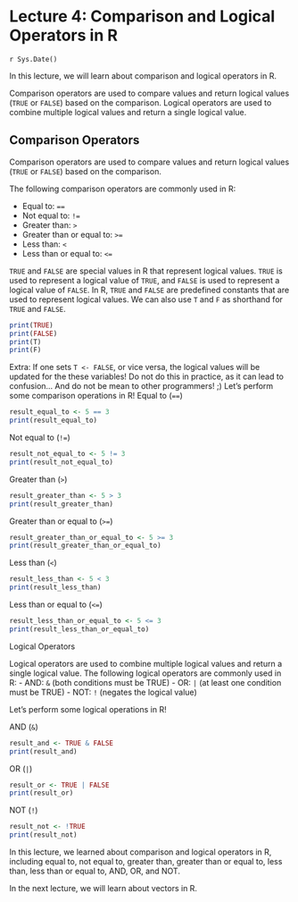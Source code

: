 # Lecture 4: Comparison and Logical Operators in R
`r Sys.Date()`

In this lecture, we will learn about comparison and logical operators in R.

Comparison operators are used to compare values and return logical values
(`TRUE` or `FALSE`) based on the comparison. Logical operators are used to
combine multiple logical values and return a single logical value.

## Comparison Operators

Comparison operators are used to compare values and return logical values
(`TRUE` or `FALSE`) based on the comparison.

The following comparison operators are commonly used in R:

- Equal to: `==`
- Not equal to: `!=`
- Greater than: `>`
- Greater than or equal to: `>=`
- Less than: `<`
- Less than or equal to: `<=`

`TRUE` and `FALSE` are special values in R that represent logical values.
`TRUE` is used to represent a logical value of `TRUE`, and `FALSE` is used to
represent a logical value of `FALSE`. In R, `TRUE` and `FALSE` are predefined
constants that are used to represent logical values. We can also use `T` and
`F` as shorthand for `TRUE` and `FALSE`.

```r
print(TRUE)
print(FALSE)
print(T)
print(F)
```

Extra: If one sets `T <- FALSE`, or vice versa, the logical values will be
       updated for the these variables! Do not do this in practice, as it can
       lead to confusion... And do not be mean to other programmers! ;)
Let's perform some comparison operations in R!
Equal to (`==`)

```r
result_equal_to <- 5 == 3
print(result_equal_to)
```

Not equal to (`!=`)

```r
result_not_equal_to <- 5 != 3
print(result_not_equal_to)
```

Greater than (`>`)

```r
result_greater_than <- 5 > 3
print(result_greater_than)
```

Greater than or equal to (`>=`)

```r
result_greater_than_or_equal_to <- 5 >= 3
print(result_greater_than_or_equal_to)
```

Less than (`<`)

```r
result_less_than <- 5 < 3
print(result_less_than)
```

Less than or equal to (`<=`)

```r
result_less_than_or_equal_to <- 5 <= 3
print(result_less_than_or_equal_to)
```

Logical Operators

Logical operators are used to combine multiple logical values and return a
single logical value. The following logical operators are commonly used in R:
- AND: `&` (both conditions must be TRUE)
- OR: `|` (at least one condition must be TRUE)
- NOT: `!` (negates the logical value)

Let's perform some logical operations in R!

AND (`&`)

```r
result_and <- TRUE & FALSE
print(result_and)
```

OR (`|`)

```r
result_or <- TRUE | FALSE
print(result_or)
```

NOT (`!`)

```r
result_not <- !TRUE
print(result_not)
```

In this lecture, we learned about comparison and logical operators in R,
including equal to, not equal to, greater than, greater than or equal to,
less than, less than or equal to, AND, OR, and NOT.

In the next lecture, we will learn about vectors in R.
